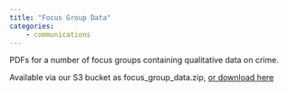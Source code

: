 ```yaml
---
title: "Focus Group Data"
categories:
    - communications
---
```


PDFs for a number of focus groups containing qualitative data on crime.

Available via our S3 bucket as focus_group_data.zip, [or download here](https://evidence-house-public.s3.eu-west-2.amazonaws.com/focus_group_data.zip)
